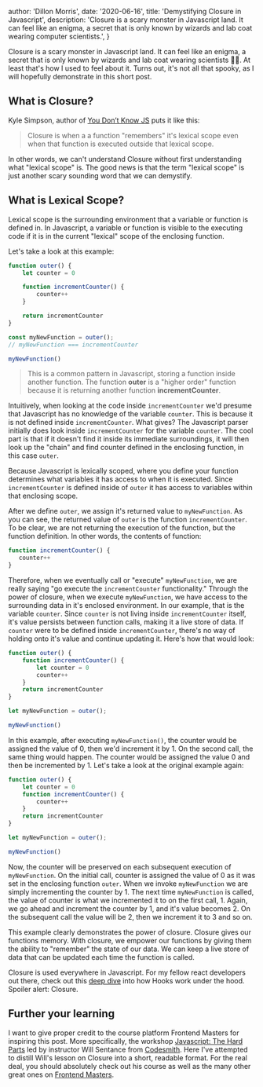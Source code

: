 
  author: 'Dillon Morris',
  date: '2020-06-16',
  title: 'Demystifying Closure in Javascript',
  description:
    'Closure is a scary monster in Javascript land. It can feel like an enigma, a secret that is only known by wizards and lab coat wearing computer scientists.',
}



Closure is a scary monster in Javascript land. It can feel like an enigma, a secret that is only known by wizards and lab coat wearing scientists 🥼🧪. At least that's how I used to feel about it. Turns out, it's not all that spooky, as I will hopefully demonstrate in this short post.

## What is Closure?

Kyle Simpson, author of <a href="https://github.com/getify/You-Dont-Know-JS">You Don’t Know JS</a> puts it like this:

> Closure is when a a function "remembers" it's lexical scope even when that function is executed outside that lexical scope. <br />

In other words, we can't understand Closure without first understanding what "lexical scope" is. The good news is that the term "lexical scope" is just another scary sounding word that we can demystify.

## What is Lexical Scope?

Lexical scope is the surrounding environment that a variable or function is defined in. In Javascript, a variable or function is visible to the executing code if it is in the current "lexical" scope of the enclosing function.

Let's take a look at this example:
```js
function outer() {
    let counter = 0

    function incrementCounter() {
        counter++
    }

    return incrementCounter
}

const myNewFunction = outer();
// myNewFunction === incrementCounter

myNewFunction()
```


> This is a common pattern in Javascript, storing a function inside another function. The function <strong>outer</strong> is a "higher order" function because it is returning another function <strong>incrementCounter</strong>.

Intuitively, when looking at the code inside `incrementCounter` we'd presume that Javascript has no knowledge of the variable `counter`. This is because it is not defined inside `incrementCounter`. What gives? The Javascript parser initially does look inside `incrementCounter` for the variable `counter`. The cool part is that if it doesn't find it inside its immediate surroundings, it will then look up the "chain" and find counter defined in the enclosing function, in this case `outer`.


Because Javascript is lexically scoped, where you define your function determines what variables it has access to when it is executed. Since `incrementCounter` is defined inside of `outer` it has access to variables within that enclosing scope.

After we define `outer`, we assign it's returned value to `myNewFunction`. As you can see, the returned value of `outer` is the function `incrementCounter`. To be clear, we are not returning the execution of the function, but the function definition. In other words, the contents of function:

```js
function incrementCounter() {
   counter++
}
```

Therefore, when we eventually call or "execute" `myNewFunction`, we are really saying "go execute the `incrementCounter` functionality." Through the power of closure, when we execute `myNewFunction`, we have access to the surrounding data in it's enclosed environment. In our example, that is the variable `counter`. Since `counter` is not living inside `incrementCounter` itself, it's value persists between function calls, making it a live store of data. If `counter` were to be defined inside `incrementCounter`, there's no way of holding onto it's value and continue updating it. Here's how that would look:

```js
function outer() {
    function incrementCounter() {
        let counter = 0
        counter++
    }
    return incrementCounter
}

let myNewFunction = outer();

myNewFunction()
```

In this example, after executing `myNewFunction()`, the counter would be assigned the value of 0, then we'd increment it by 1. On the second call, the same thing would happen. The counter would be assigned the value 0 and then be incremented by 1. Let's take a look at the original example again:

```js
function outer() {
    let counter = 0
    function incrementCounter() {
        counter++
    }
    return incrementCounter
}

let myNewFunction = outer();

myNewFunction()
```

Now, the counter will be preserved on each subsequent execution of `myNewFunction`. On the initial call, counter is assigned the value of 0 as it was set in the enclosing function `outer`. When we invoke `myNewFunction` we are simply incrementing the counter by 1. The next time `myNewFunction` is called, the value of counter is what we incremented it to on the first call, 1. Again, we go ahead and increment the counter by 1, and it's value becomes 2. On the subsequent call the value will be 2, then we increment it to 3 and so on.

This example clearly demonstrates the power of closure. Closure gives our functions memory. With closure, we empower our functions by giving them the ability to "remember" the state of our data. We can keep a live store of data that can be updated each time the function is called.

Closure is used everywhere in Javascript. For my fellow react developers out there, check out this <a href="https://www.netlify.com/blog/2019/03/11/deep-dive-how-do-react-hooks-really-work/">deep dive</a> into how Hooks work under the hood. Spoiler alert: Closure.

## Further your learning

I want to give proper credit to the course platform Frontend Masters for inspiring this post. More specifically, the workshop <a href="https://frontendmasters.com/courses/javascript-hard-parts-v2/">Javascript: The Hard Parts</a> led by instructor Will Sentance from <a href="https://www.codesmith.io/">Codesmith</a>. Here I've attempted to distill Will's lesson on Closure into a short, readable format. For the real deal, you should absolutely check out his course as well as the many other great ones on <a href="https://frontendmasters.com/">Frontend Masters</a>.



